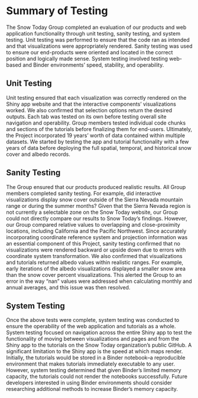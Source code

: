 # Summary of Testing {#testing}

The Snow Today Group completed an evaluation of our products and web application functionality through unit testing, sanity testing, and system testing. Unit testing was performed to ensure that the code ran as intended and that visualizations were appropriately rendered. Sanity testing was used to ensure our end-products were oriented and located in the correct position and logically made sense. System testing involved testing web-based and Binder environments' speed, stability, and operability. 

## Unit Testing

Unit testing ensured that each visualization was correctly rendered on the Shiny app website and that the interactive components’ visualizations worked. We also confirmed that selection options return the desired outputs. Each tab was tested on its own before testing overall site navigation and operability. Group members tested individual code chunks and sections of the tutorials before finalizing them for end-users. Ultimately, the Project incorporated 19 years’ worth of data contained within multiple datasets. We started by testing the app and tutorial functionality with a few years of data before deploying the full spatial, temporal, and historical snow cover and albedo records.

## Sanity Testing

The Group ensured that our products produced realistic results. All Group members completed sanity testing. For example, did interactive visualizations display snow cover outside of the Sierra Nevada mountain range or during the summer months? Given that the Sierra Nevada region is not currently a selectable zone on the Snow Today website, our Group could not directly compare our results to Snow Today’s findings. However, our Group compared relative values to overlapping and close-proximity locations, including California and the Pacific Northwest. Since accurately incorporating coordinate reference system and projection information was an essential component of this Project, sanity testing confirmed that no visualizations were rendered backward or upside down due to errors with coordinate system transformation. We also confirmed that visualizations and tutorials returned albedo values within realistic ranges. For example, early iterations of the albedo visualizations displayed a smaller snow area than the snow cover percent visualizations. This alerted the Group to an error in the way “nan” values were addressed when calculating monthly and annual averages, and this issue was then resolved.

## System Testing

Once the above tests were complete, system testing was conducted to ensure the operability of the web application and tutorials as a whole. System testing focused on navigation across the entire Shiny app to test the functionality of moving between visualizations and pages and from the Shiny app to the tutorials on the Snow Today organization’s public GitHub. A significant limitation to the Shiny app is the speed at which maps render.
Initially, the tutorials would be stored in a Binder notebook–a reproducible environment that makes tutorials immediately executable to any user. However, system testing determined that given Binder’s limited memory capacity, the tutorials could not render the notebooks successfully. Future developers interested in using Binder environments should consider researching additional methods to increase Binder’s memory capacity. 
